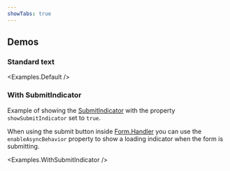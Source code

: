 ```yaml
---
showTabs: true
---
```



## Demos

### Standard text

<Examples.Default />

### With SubmitIndicator

Example of showing the [SubmitIndicator](/uilib/extensions/forms/extended-features/Form/SubmitIndicator/) with the property `showSubmitIndicator` set to `true`.

When using the submit button inside [Form.Handler](/uilib/extensions/forms/extended-features/Form/Handler/) you can use the `enableAsyncBehavior` property to show a loading indicator when the form is submitting.

<Examples.WithSubmitIndicator />
